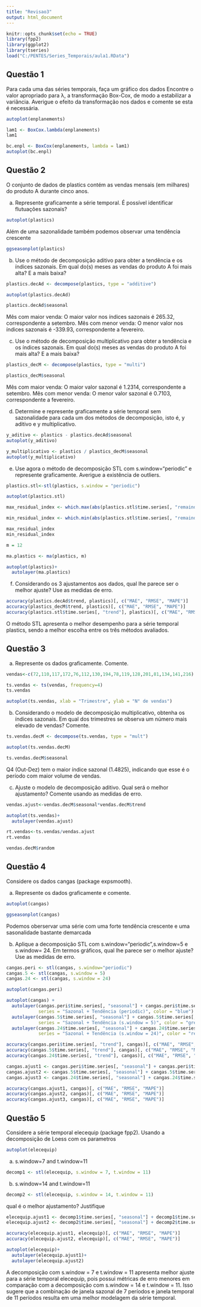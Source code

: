 ---
title: "Revisao3"
output: html_document
---

```{r setup, include=FALSE}
knitr::opts_chunk$set(echo = TRUE)
library(fpp2)
library(ggplot2)
library(tseries)
load("C:/PENTES/Series_Temporais/aula1.RData")
```

## Questão 1

Para cada uma das séries temporais, faça um gráfico dos dados Encontre o
valor apropriado para λ, a transformação Box-Cox, de modo a estabilizar a
variância. Averigue o efeito da transformação nos dados e comente se esta é
necessária.

```{r}
autoplot(enplanements)
```

```{r}
lam1 <- BoxCox.lambda(enplanements)
lam1
```
```{r}
bc.enpl <- BoxCox(enplanements, lambda = lam1)
autoplot(bc.enpl)
```

## Questão 2

O conjunto de dados de plastics contém as vendas mensais (em milhares) do produto A durante cinco anos.

a) Represente graficamente a série temporal. É possível identificar flutuações sazonais?

```{r}
autoplot(plastics)
```
Além de uma sazonalidade também podemos observar uma tendência crescente

```{r}
ggseasonplot(plastics)
```


b) Use o método de decomposição aditivo para obter a tendência e os índices sazonais. Em qual do(s) meses as vendas do produto A foi mais alta? E a mais baixa?

```{r}
plastics.decAd <- decompose(plastics, type = "additive")
```

```{r}
autoplot(plastics.decAd)
```

```{r}
plastics.decAd$seasonal
```
Mês com maior venda: O maior valor nos índices sazonais é 265.32, correspondente a setembro.
Mês com menor venda: O menor valor nos índices sazonais é -339.93, correspondente a fevereiro.


c) Use o método de decomposição multiplicativo para obter a tendência e os índices sazonais. Em qual do(s) meses as vendas do produto A foi mais alta? E a mais baixa?

```{r}
plastics_decM <- decompose(plastics, type = "multi")
```

```{r}
plastics_decM$seasonal
```
Mês com maior venda: O maior valor sazonal é 1.2314, correspondente a setembro.
Mês com menor venda: O menor valor sazonal é 0.7103, correspondente a fevereiro.

d) Determine e represente graficamente a série temporal sem sazonalidade para cada um dos métodos de decomposição, isto é, y aditivo e y multiplicativo.

```{r}
y_aditivo <- plastics - plastics.decAd$seasonal
autoplot(y_aditivo)
```
```{r}
y_multiplicativo <- plastics / plastics_decM$seasonal
autoplot(y_multiplicativo)
```


e) Use agora o método de decomposição STL com s.window=“periodic” e represente graficamente. Averigue a existência de outliers.

```{r}
plastics.stl<-stl(plastics, s.window = "periodic")

autoplot(plastics.stl)
```
```{r}
max_residual_index <- which.max(abs(plastics.stl$time.series[, "remainder"]))

min_residual_index <- which.min(abs(plastics.stl$time.series[, "remainder"]))

max_residual_index
min_residual_index
```
```{r}
m = 12

ma.plastics <- ma(plastics, m)

autoplot(plastics)+
  autolayer(ma.plastics)
```


f) Considerando os 3 ajustamentos aos dados, qual lhe parece ser o melhor ajuste? Use as medidas de erro.

```{r}
accuracy(plastics.decAd$trend, plastics)[, c("MAE", "RMSE", "MAPE")]
accuracy(plastics_decM$trend, plastics)[, c("MAE", "RMSE", "MAPE")]
accuracy(plastics.stl$time.series[, "trend"], plastics)[, c("MAE", "RMSE", "MAPE")]
```

O método STL apresenta o melhor desempenho para a série temporal plastics, sendo a melhor escolha entre os três métodos avaliados. 

## Questão 3

a) Represente os dados graficamente. Comente.

```{r}
vendas<-c(72,110,117,172,76,112,130,194,78,119,128,201,81,134,141,216)

ts.vendas <- ts(vendas, frequency=4)
ts.vendas
```
```{r}
autoplot(ts.vendas, xlab = "Trimestre", ylab = "N° de vendas")

```


b) Considerando o modelo de decomposição multiplicativo, obtenha os índices sazonais. Em qual dos trimestres se observa um número mais elevado de vendas? Comente.

```{r}
ts.vendas.decM <- decompose(ts.vendas, type = "mult")

autoplot(ts.vendas.decM)
```

```{r}
ts.vendas.decM$seasonal
```
Q4 (Out-Dez) tem o maior índice sazonal (1.4825), indicando que esse é o período com maior volume de vendas.

c) Ajuste o modelo de decomposição aditivo. Qual será o melhor ajustamento? Comente usando as medidas de erro.

```{r}
vendas.ajust<-vendas.decM$seasonal*vendas.decM$trend

autoplot(ts.vendas)+
  autolayer(vendas.ajust)
```

```{r}
rt.vendas<-ts.vendas/vendas.ajust
rt.vendas
```

```{r}
vendas.decM$random
```

## Questão 4
Considere os dados cangas (package expsmooth).

a) Represente os dados graficamente e comente.

```{r}
autoplot(cangas)
```
```{r}
ggseasonplot(cangas)
```
Podemos oberservar uma série com uma forte tendência crescente e uma sasonalidade bastante demarcada

b) Aplique a decomposição STL com s.window="periodic",s.window=5 e s.window= 24. Em termos gráficos, qual lhe parece ser o melhor ajuste? Use as medidas de erro.

```{r}
cangas.peri <- stl(cangas, s.window="periodic")
cangas.5 <- stl(cangas, s.window = 5)
cangas.24 <- stl(cangas, s.window = 24)
```

```{r}
autoplot(cangas.peri)
```


```{r}
autoplot(cangas) +  
  autolayer(cangas.peri$time.series[, "seasonal"] + cangas.peri$time.series[, "trend"], 
            series = "Sazonal + Tendência (periodic)", color = "blue") +
  autolayer(cangas.5$time.series[, "seasonal"] + cangas.5$time.series[, "trend"], 
            series = "Sazonal + Tendência (s.window = 5)", color = "green") +
  autolayer(cangas.24$time.series[, "seasonal"] + cangas.24$time.series[, "trend"], 
            series = "Sazonal + Tendência (s.window = 24)", color = "red")

```

```{r}
accuracy(cangas.peri$time.series[, "trend"], cangas)[, c("MAE", "RMSE", "MAPE")]
accuracy(cangas.5$time.series[, "trend"], cangas)[, c("MAE", "RMSE", "MAPE")]
accuracy(cangas.24$time.series[, "trend"], cangas)[, c("MAE", "RMSE", "MAPE")]
```

```{r}
cangas.ajust1 <- cangas.peri$time.series[, "seasonal"] + cangas.peri$time.series[, "trend"]
cangas.ajust2 <- cangas.5$time.series[, "seasonal"] + cangas.5$time.series[, "trend"]
cangas.ajust3 <- cangas.24$time.series[, "seasonal"] + cangas.24$time.series[, "trend"]

accuracy(cangas.ajust1, cangas)[, c("MAE", "RMSE", "MAPE")]
accuracy(cangas.ajust2, cangas)[, c("MAE", "RMSE", "MAPE")]
accuracy(cangas.ajust3, cangas)[, c("MAE", "RMSE", "MAPE")]
```

## Questão 5

Considere a série temporal elecequip (package fpp2). Usando a decomposição de Loess com os parametros

```{r}
autoplot(elecequip)
```


a) s.window=7 and t.window=11

```{r}
decomp1 <- stl(elecequip, s.window = 7, t.window = 11)
```

b) s.window=14 and t.window=11

```{r}
decomp2 <- stl(elecequip, s.window = 14, t.window = 11)
```

qual é o melhor ajustamento? Justifique

```{r}
elecequip.ajust1 <- decomp1$time.series[, "seasonal"] + decomp1$time.series[, "trend"]
elecequip.ajust2 <- decomp2$time.series[, "seasonal"] + decomp2$time.series[, "trend"]

accuracy(elecequip.ajust1, elecequip)[, c("MAE", "RMSE", "MAPE")]
accuracy(elecequip.ajust2, elecequip)[, c("MAE", "RMSE", "MAPE")]
```
```{r}
autoplot(elecequip)+
  autolayer(elecequip.ajust1)+
  autolayer(elecequip.ajust2)
```

A decomposição com s.window = 7 e t.window = 11 apresenta melhor ajuste para a série temporal elecequip, pois possui métricas de erro menores em comparação com a decomposição com s.window = 14 e t.window = 11. Isso sugere que a combinação de janela sazonal de 7 períodos e janela temporal de 11 períodos resulta em uma melhor modelagem da série temporal.